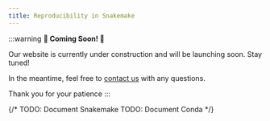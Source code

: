 ```yaml
---
title: Reproducibility in Snakemake
---
```


:::warning
**🚧 Coming Soon! 🚧**

Our website is currently under construction and will be launching soon.
Stay tuned!

In the meantime, feel free to [contact us](mailto:benjamin.bromberg@tufts.edu)
with any questions.

Thank you for your patience
:::

{/* 
TODO: Document Snakemake 
TODO: Document Conda
*/}
